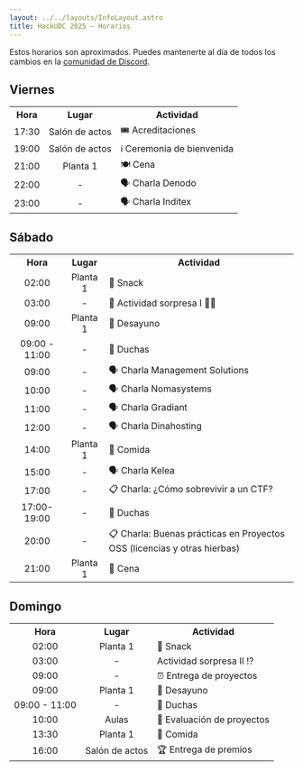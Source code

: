 ```yaml
---
layout: ../../layouts/InfoLayout.astro
title: HackUDC 2025 — Horarios
---
```


Estos horarios son aproximados. Puedes mantenerte al día de todos los cambios en la [comunidad de Discord](https://discord.gg/uAewUnCX).

## Viernes

<table class="table-fixed">
  <tr>
    <th>Hora</th>
    <th>Lugar</th>
    <th>Actividad</th>
  </tr>
  <tr>
    <td style="text-align: center">17:30</td>
    <td style="text-align: center">Salón de actos</td>
    <td style="text-align: left">🎟️ Acreditaciones</td>
  </tr>
  <tr>
    <td style="text-align: center">19:00</td>
    <td style="text-align: center">Salón de actos</td>
    <td style="text-align: left">ℹ️ Ceremonia de bienvenida</td>
  </tr>
  <tr>
    <td style="text-align: center">21:00</td>
    <td style="text-align: center">Planta 1</td>
    <td style="text-align: left">🍽️ Cena</td>
  </tr>
  <tr>
    <td style="text-align: center">22:00</td>
    <td style="text-align: center">-</td>
    <td style="text-align: left">🗣️ Charla Denodo</td>
  </tr>
  <tr>
    <td style="text-align: center">23:00</td>
    <td style="text-align: center">-</td>
    <td style="text-align: left">🗣️ Charla Inditex</td>
  </tr>
</table>

## Sábado

<table class="table-fixed">
  <tr>
    <th>Hora</th>
    <th>Lugar</th>
    <th>Actividad</th>
  </tr>
  <tr>
    <td style="text-align: center">02:00</td>
    <td style="text-align: center">Planta 1</td>
    <td style="text-align: left">🍭 Snack</td>
  </tr>
  <tr>
    <td style="text-align: center">03:00</td>
    <td style="text-align: center">-</td>
    <td style="text-align: left">🤨 Actividad sorpresa I 😶‍🌫️</td>
  </tr>
  <tr>
    <td style="text-align: center">09:00</td>
    <td style="text-align: center">Planta 1</td>
    <td style="text-align: left">🥐 Desayuno</td>
  </tr>
  <tr>
    <td style="text-align: center">09:00 - 11:00</td>
    <td style="text-align: center">-</td>
    <td style="text-align: left">🚿 Duchas</td>
  </tr>
  <tr>
    <td style="text-align: center">09:00</td>
    <td style="text-align: center">-</td>
    <td style="text-align: left">🗣️ Charla Management Solutions</td>
  </tr>
  <tr>
    <td style="text-align: center">10:00</td>
    <td style="text-align: center">-</td>
    <td style="text-align: left">🗣️ Charla Nomasystems</td>
  </tr>
  <tr>
    <td style="text-align: center">11:00</td>
    <td style="text-align: center">-</td>
    <td style="text-align: left">🗣️ Charla Gradiant</td>
  </tr>
  <tr>
    <td style="text-align: center">12:00</td>
    <td style="text-align: center">-</td>
    <td style="text-align: left">🗣️ Charla Dinahosting</td>
  </tr>
  <tr>
    <td style="text-align: center">14:00</td>
    <td style="text-align: center">Planta 1</td>
    <td style="text-align: left">🥪 Comida</td>
  </tr>
  <tr>
    <td style="text-align: center">15:00</td>
    <td style="text-align: center">-</td>
    <td style="text-align: left">🗣️ Charla Kelea</td>
  </tr>
  <tr>
    <td style="text-align: center">17:00</td>
    <td style="text-align: center">-</td>
    <td style="text-align: left">📋 Charla: ¿Cómo sobrevivir a un CTF?</td>
  </tr>
  <tr>
    <td style="text-align: center">17:00-19:00</td>
    <td style="text-align: center">-</td>
    <td style="text-align: left">🚿 Duchas</td>
  </tr>
  <tr>
    <td style="text-align: center">20:00</td>
    <td style="text-align: center">-</td>
    <td style="text-align: left">📋 Charla: Buenas prácticas en Proyectos OSS (licencias y otras hierbas)</td>
  </tr>
  <tr>
    <td style="text-align: center">21:00</td>
    <td style="text-align: center">Planta 1</td>
    <td style="text-align: left">🍕 Cena</td>
  </tr>
</table>

## Domingo

<table class="table-fixed">
  <tr>
    <th>Hora</th>
    <th>Lugar</th>
    <th>Actividad</th>
  </tr>
  <tr>
    <td style="text-align: center">02:00</td>
    <td style="text-align: center">Planta 1</td>
    <td style="text-align: left">🍭 Snack</td>
  </tr>
  <tr>
    <td style="text-align: center">03:00</td>
    <td style="text-align: center">-</td>
    <td style="text-align: left">Actividad sorpresa II ⁉️</td>
  </tr>
  <tr>
    <td style="text-align: center">09:00</td>
    <td style="text-align: center">-</td>
    <td style="text-align: left">⏰ Entrega de proyectos</td>
  </tr>
  <tr>
    <td style="text-align: center">09:00</td>
    <td style="text-align: center">Planta 1</td>
    <td style="text-align: left">🥐 Desayuno</td>
  </tr>
  <tr>
    <td style="text-align: center">09:00 - 11:00</td>
    <td style="text-align: center">-</td>
    <td style="text-align: left">🚿 Duchas</td>
  </tr>
  <tr>
    <td style="text-align: center">10:00</td>
    <td style="text-align: center">Aulas</td>
    <td style="text-align: left">💯 Evaluación de proyectos</td>
  </tr>
  <tr>
    <td style="text-align: center">13:30</td>
    <td style="text-align: center">Planta 1</td>
    <td style="text-align: left">🥪 Comida</td>
  </tr>
  <tr>
    <td style="text-align: center">16:00</td>
    <td style="text-align: center">Salón de actos</td>
    <td style="text-align: left">🏆 Entrega de premios</td>
  </tr>
</table>
